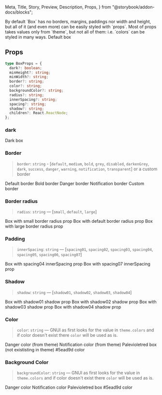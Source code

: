   Meta,
  Title,
  Story,
  Preview,
  Description,
  Props,
} from "@storybook/addon-docs/blocks";

<Meta title="Components/Box" component={Box} />

<Title>Box</Title>

<Description>
  By default `Box` has no borders, margins, paddings nor width and height, but
  all of it (and even more) can be easily styled with `props`. Most of props
  takes values only from `theme`, but not all of them: i.e. `colors` can be
  styled in many ways.
</Description>

<Preview>
  <Story name="box">
    <Box>Default box</Box>
  </Story>
</Preview>

## Props

```typescript
type BoxProps = {
  dark?: boolean;
  minHeight?: string;
  minWidth?: string;
  border?: string;
  color?: string;
  backgroundColor?: string;
  radius?: string;
  innerSpacing?: string;
  spacing?: string;
  shadow?: string;
  children?: React.ReactNode;
};
```

### dark

<Preview>
  <Story name="dark">
    <Box dark>Dark box</Box>
  </Story>
</Preview>

### Border

> `border`: `string` - [`default`, `medium`, `bold`, `grey`, `disabled`, `darkenGrey`, `dark`, `success`, `danger`, `warning`, `notification`, `transparent`] or a custom border

<Preview>
  <Story name="border">
    <Container>
      <Box border="default">Default border</Box>
      <Spacer height="1rem" />
      <Box border="disabled">Bold border</Box>
      <Spacer height="1rem" />
      <Box border="danger">Danger border</Box>
      <Spacer height="1rem" />
      <Box border="notification">Notification border</Box>
      <Spacer height="1rem" />
      <Box border="1px solid violet">Custom border</Box>
    </Container>
  </Story>
</Preview>

### Border radius

> `radius`: `string` — [`small`, `default`, `large`]

<Preview>
  <Story name="radius">
    <Container>
      <Box radius="small" border="disabled">
        Box with small border radius prop
      </Box>
      <Spacer height="1rem" />
      <Box radius="default" border="disabled">
        Box with default border radius prop
      </Box>
      <Spacer height="1rem" />
      <Box radius="large" border="disabled">
        Box with large border radius prop
      </Box>
    </Container>
  </Story>
</Preview>

### Padding

> `innerSpacing`: `string` — [`spacing01`, `spacing02`, `spacing03`, `spacing04`, `spacing05`, `spacing06`, `spacing07`]

<Preview>
  <Story name="innerSpacing">
    <Container>
      <Box innerSpacing="spacing04">Box with spacing04 innerSpacing prop</Box>
      <Spacer height="1rem" />
      <Box innerSpacing="spacing07">Box with spacing07 innerSpacing prop</Box>
    </Container>
  </Story>
</Preview>

### Shadow

> `shadow`: `string` — [`shadow01`, `shadow02`, `shadow03`, `shadow04`]

<Preview>
  <Story name="shadow">
    <Container>
      <Box shadow="shadow01">Box with shadow01 shadow prop</Box>
      <Spacer height="1rem" />
      <Box shadow="shadow02">Box with shadow02 shadow prop</Box>
      <Spacer height="1rem" />
      <Box shadow="shadow03">Box with shadow03 shadow prop</Box>
      <Spacer height="1rem" />
      <Box shadow="shadow04">Box with shadow04 shadow prop</Box>
    </Container>
  </Story>
</Preview>

### Color

> `color`: `string` — GNUI as first looks for the value in `theme.colors` and if color doesn't exist there `color` will be used as is.

<Preview>
  <Story name="color">
    <Container>
      <Box color="danger">Danger color (from theme)</Box>
      <Spacer height="1rem" />
      <Box color="notification">Notification color (from theme)</Box>
      <Spacer height="1rem" />
      <Box color="palevioletred">
        Palevioletred box (not exististing in theme)
      </Box>
      <Spacer height="1rem" />
      <Box color="#5ead9d">#5ead9d color</Box>
    </Container>
  </Story>
</Preview>

### Background Color

> `backgroundColor`: `string` — GNUI as first looks for the value in `theme.colors` and if color doesn't exist there `color` will be used as is.

<Preview>
  <Story name="background">
    <Container>
      <Box backgroundColor="danger" color="white">
        Danger color
      </Box>
      <Spacer height="1rem" />
      <Box backgroundColor="notification" color="white">
        Notification color
      </Box>
      <Spacer height="1rem" />
      <Box backgroundColor="palevioletred" color="white">
        Palevioletred box
      </Box>
      <Spacer height="1rem" />
      <Box backgroundColor="#5ead9d" color="white">
        #5ead9d color
      </Box>
    </Container>
  </Story>
</Preview>
